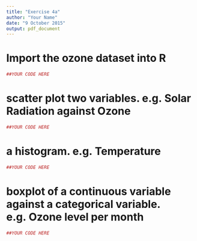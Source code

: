 ```yaml
---
title: "Exercise 4a"
author: "Your Name"
date: "9 October 2015"
output: pdf_document
---
```


# Import the ozone dataset into R

```r
##YOUR CODE HERE
```

# scatter plot two variables. e.g. Solar Radiation against Ozone

```r
##YOUR CODE HERE
```

# a histogram. e.g. Temperature

```r
##YOUR CODE HERE
```

# boxplot of a continuous variable against a categorical variable. e.g. Ozone level per month

```r
##YOUR CODE HERE
```

